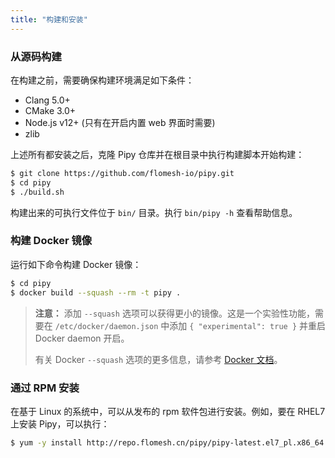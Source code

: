 ```yaml
---
title: "构建和安装"
---
```


### 从源码构建

在构建之前，需要确保构建环境满足如下条件：

* Clang 5.0+
* CMake 3.0+
* Node.js v12+ (只有在开启内置 web 界面时需要)
* zlib

上述所有都安装之后，克隆 Pipy 仓库并在根目录中执行构建脚本开始构建：

```sh
$ git clone https://github.com/flomesh-io/pipy.git
$ cd pipy
$ ./build.sh
```

构建出来的可执行文件位于 `bin/` 目录。执行 `bin/pipy -h` 查看帮助信息。

### 构建 Docker 镜像

运行如下命令构建 Docker 镜像：

```sh
$ cd pipy
$ docker build --squash --rm -t pipy .
```

> **注意：** 添加 `--squash` 选项可以获得更小的镜像。这是一个实验性功能，需要在 `/etc/docker/daemon.json` 中添加 `{ "experimental": true }` 并重启 Docker daemon 开启。
> 
> 有关 Docker `--squash` 选项的更多信息，请参考 [Docker 文档](https://docs.docker.com/engine/reference/commandline/image_build/)。

### 通过 RPM 安装

在基于 Linux 的系统中，可以从发布的 rpm 软件包进行安装。例如，要在 RHEL7 上安装 Pipy，可以执行：

```sh
$ yum -y install http://repo.flomesh.cn/pipy/pipy-latest.el7_pl.x86_64.rpm
```